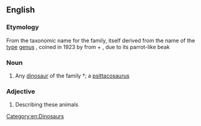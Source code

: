 ==English==

===Etymology===
From the taxonomic name for the family, itself derived from the name of the [[type]] [[genus]] {{taxlink|Psittacosaurus|genus}}, coined in 1923 by {{w|Henry Fairfield Osborn}} from {{der|en|grc|ψιττακός|t=parrot}} + {{der|en|grc|σαύρα|t=lizard}}, due to its parrot-like beak

===Noun===
{{en-noun}}

# Any [[dinosaur]] of the family †{{taxlink|Psittacosauridae|family|ver=171201}}; a [[psittacosaurus]]

===Adjective===
{{en-adj}}

# Describing these animals

[[Category:en:Dinosaurs]]